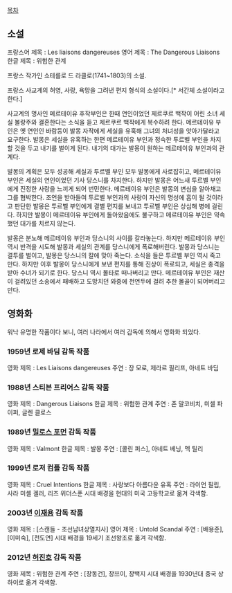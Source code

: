 [[목차]]
== 소설 ==
프랑스어 제목 : Les liaisons dangereuses
영어 제목 : The Dangerous Liaisons
한글 제목 : 위험한 관계

프랑스 작가인 쇼테를로 드 라클로(1741~1803)의 소설.

프랑스 사교계의 허영, 사랑, 욕망을 그려낸 편지 형식의 소설이다.[* 서간체 소설이라고 한다.]

사교계의 명사인 메르테이유 후작부인은 한때 연인이었던 제르쿠르 백작이 어린 소녀 세실 볼랑주와 결혼한다는 소식을 듣고 제르쿠르 백작에게 복수하려 한다. 메르테이유 부인은 옛 연인인 바람둥이 발몽 자작에게 세실을 유혹해 그녀의 처녀성을 앗아가달라고 요구한다. 발몽은 세실을 유혹하는 한편 메르테이유 부인과 정숙한 투르벨 부인을 차지할 것을 두고 내기를 벌이게 된다. 내기의 대가는 발몽이 원하는 메르테이유 부인과의 관계다.

발몽의 계획은 모두 성공해 세실과 투르벨 부인 모두 발몽에게 사로잡히고, 메르테이유 부인은 세실의 연인이었던 기사 당스니를 차지한다. 하지만 발몽은 어느새 투르벨 부인에게 진정한 사랑을 느끼게 되어 번민한다. 메르테이유 부인은 발몽의 변심을 알아채고 그를 협박한다. 조언을 받아들여 투르벨 부인과의 사랑이 자신의 명성에 흠이 될 것이라고 판단한 발몽은 투르벨 부인에게 결별 편지를 보내고 투르벨 부인은 상심해 병에 걸린다. 하지만 발몽이 메르테이유 부인에게 돌아왔음에도 불구하고 메르테이유 부인은 약속했던 대가를 치르지 않는다.

발몽은 분노해 메르테이유 부인과 당스니의 사이를 갈라놓는다. 하지만 메르테이유 부인 역시 반격을 시도해 발몽과 세실의 관계를 당스니에게 폭로해버린다. 발몽과 당스니는 결투를 벌이고, 발몽은 당스니의 칼에 맞아 죽는다. 소식을 들은 투르벨 부인 역시 죽고 만다. 하지만 이후 발몽이 당스니에게 보낸 편지를 통해 진상이 폭로되고, 세실은 충격을 받아 수녀가 되기로 한다. 당스니 역시 몰타로 떠나버리고 만다. 메르테이유 부인은 재산이 걸려있던 소송에서 패배하고 도망치던 와중에 천연두에 걸려 추한 몰골이 되어버리고 만다.

== 영화화 ==

워낙 유명한 작품이다 보니, 여러 나라에서 여러 감독에 의해서 영화화 되었다.

=== 1959년 로제 바딤 감독 작품 ===
영화 제목 : Les Liaisons dangereuses
주연 : 장 모로, 제라르 필리프, 아네트 바딤

=== 1988년 스티븐 프리어스 감독 작품 ===
영화 제목 : Dangerous Liaisons
한글 제목 : 위험한 관계
주연 : 존 말코비치, 미셸 파이퍼, 글렌 클로스

=== 1989년 [[밀로스 포먼]] 감독 작품 ===
영화 제목 : Valmont 
한글 제목 : 발몽
주연 : [콜린 퍼스], 아네트 베닝, 멕 틸리

=== 1999년 로저 컴플 감독 작품 ===
영화 제목 : Cruel Intentions 
한글 제목 : 사랑보다 아름다운 유혹
주연 : 라이언 필립, 사라 미셸 겔러, 리즈 위더스푼
시대 배경을 현대의 미국 고등학교로 옮겨 각색함.

=== 2003년 [[이재용]] 감독 작품 ===
영화 제목 : [스캔들 - 조선남녀상열지사]
영어 제목 : Untold Scandal
주연 : [배용준], [이미숙], [전도연]
시대 배경을 19세기 조선왕조로 옮겨 각색함.

=== 2012년 [[허진호]] 감독 작품 ===
영화 제목 : 위험한 관계
주연 : [장동건], 장쯔이, 장백지
시대 배경을 1930년대 중국 상하이로 옮겨 각색함.
